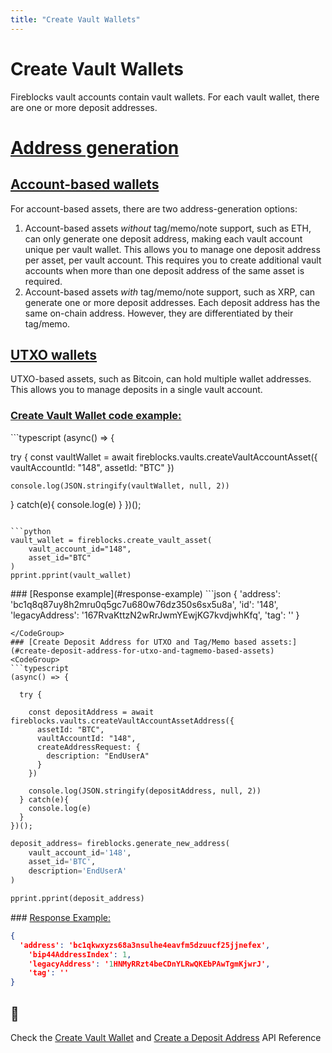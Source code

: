 ```yaml
---
title: "Create Vault Wallets"
---
```

  
  # Create Vault Wallets

Fireblocks vault accounts contain vault wallets. For each vault wallet, there are one or more deposit addresses.

# [Address generation](#address-generation)
## [Account-based wallets](#account-based-wallets)

For account-based assets, there are two address-generation options:

1.  Account-based assets _without_ tag/memo/note support, such as ETH, can only generate one deposit address, making each vault account unique per vault wallet. This allows you to manage one deposit address per asset, per vault account. This requires you to create additional vault accounts when more than one deposit address of the same asset is required.
2.  Account-based assets _with_ tag/memo/note support, such as XRP, can generate one or more deposit addresses. Each deposit address has the same on-chain address. However, they are differentiated by their tag/memo.

## [UTXO wallets](#utxo-wallets)

UTXO-based assets, such as Bitcoin, can hold multiple wallet addresses. This allows you to manage deposits in a single vault account.

  
### [Create Vault Wallet code example:](#create-vault-wallet-code-example)
<CodeGroup>
```typescript
(async() => {

  try {
    const vaultWallet = await fireblocks.vaults.createVaultAccountAsset({
      vaultAccountId: "148",
      assetId: "BTC"
    })

    console.log(JSON.stringify(vaultWallet, null, 2))
  } catch(e){
    console.log(e)
  }
})();

```

```python
vault_wallet = fireblocks.create_vault_asset(
    vault_account_id="148",
    asset_id="BTC"
)
pprint.pprint(vault_wallet)

```
</CodeGroup>  
### [Response example](#response-example)
<CodeGroup>
```json
{
 'address': 'bc1q8q87uy8h2mru0q5gc7u680w76dz350s6sx5u8a',
 'id': '148',
 'legacyAddress': '167RvaKttzN2wRrJwmYEwjKG7kvdjwhKfq',
 'tag': ''
}


```
</CodeGroup>  
### [Create Deposit Address for UTXO and Tag/Memo based assets:](#create-deposit-address-for-utxo-and-tagmemo-based-assets)
<CodeGroup>
```typescript
(async() => {

  try {
    
    const depositAddress = await fireblocks.vaults.createVaultAccountAssetAddress({
      assetId: "BTC",
      vaultAccountId: "148",
      createAddressRequest: {
        description: "EndUserA"
      }
    })

    console.log(JSON.stringify(depositAddress, null, 2))
  } catch(e){
    console.log(e)
  }
})();

```

```python
deposit_address= fireblocks.generate_new_address(
    vault_account_id='148',
    asset_id='BTC',
    description='EndUserA'
)

pprint.pprint(deposit_address)

```
</CodeGroup>### [Response Example:](#response-example-1)
<CodeGroup>
```json
{
  'address': 'bc1qkwxyzs68a3nsulhe4eavfm5dzuucf25jjnefex',
 	'bip44AddressIndex': 1,
 	'legacyAddress': '1HNMyRRzt4beCDnYLRwQKEbPAwTgmKjwrJ',
 	'tag': ''
}

```
</CodeGroup>  
<Info>

## 📘

Check the [Create Vault Wallet](/reference/createvaultaccountasset) and [Create a Deposit Address](/reference/createvaultaccountassetaddress) API Reference



</Info>